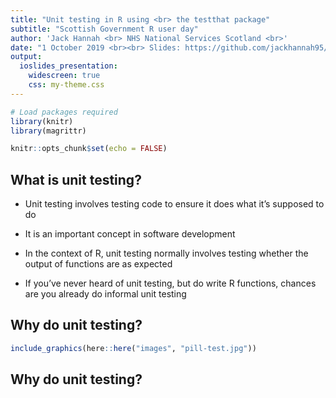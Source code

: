 ```yaml
---
title: "Unit testing in R using <br> the testthat package"
subtitle: "Scottish Government R user day"
author: 'Jack Hannah <br> NHS National Services Scotland <br>'
date: "1 October 2019 <br><br> Slides: https://github.com/jackhannah95/unit-testing"
output:
  ioslides_presentation:
    widescreen: true
    css: my-theme.css
---
```


```r
# Load packages required
library(knitr)
library(magrittr)

knitr::opts_chunk$set(echo = FALSE)
```


## What is unit testing?

- Unit testing involves testing code to ensure it does what it's supposed to do

- It is an important concept in software development

- In the context of R, unit testing normally involves testing whether the output of functions are as expected

- If you've never heard of unit testing, but do write R functions, chances are you already do informal unit testing


## Why do unit testing?

```r
include_graphics(here::here("images", "pill-test.jpg"))
```


## Why do unit testing?